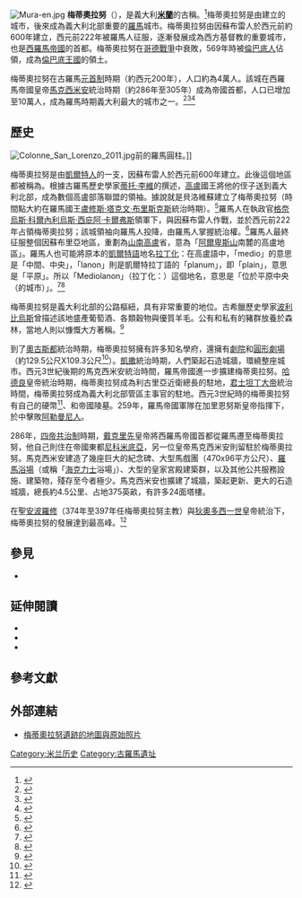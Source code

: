 {{NoteTA
|T=zh-cn:墨狄奥拉农;zh-tw:梅蒂奧拉努
|1=zh-cn:墨狄奥拉农;zh-tw:梅蒂奧拉努;
}}
{{about|羅馬帝國時期的米蘭}}
[[File:Mura-en.jpg|thumb]]
'''梅蒂奧拉努'''（{{lang-en|Mediolanum}}），是義大利'''[[米蘭|米蘭]]'''的古稱。<ref>{{Cite book|first=Graham|last=Robb|title=《中土世界：歐洲的古代起源》|location=新北市|publisher=衛城出版|year=2016|pages=VII|language=zh-tw|isbn=9789869211383}}</ref>梅蒂奧拉努是由{{Link-en|因蘇布雷人|Insubres}}建立的城市，後來成為義大利北部重要的[[古羅馬|羅馬]]城市。梅蒂奧拉努由因蘇布雷人於西元前約600年建立，西元前222年被羅馬人征服，逐漸發展成為西方基督教的重要城市，也是[[西羅馬帝國|西羅馬帝國]]的首都。梅蒂奧拉努在[[哥德戰爭|哥德戰爭]]中衰敗，569年時被[[倫巴底人|倫巴底人]]佔領，成為[[倫巴底王國|倫巴底王國]]的領土。

梅蒂奧拉努在古羅馬[[元首制|元首制]]時期（約西元200年），人口約為4萬人。該城在西羅馬帝國皇帝[[馬克西米安|馬克西米安]]統治時期（約286年至305年）成為帝國首都，人口已增加至10萬人，成為羅馬時期義大利最大的城市之一。<ref>{{cite book |first=Neville |last=Morley |title=''Metropolis and Hinterland: The City of Rome and the Italian Economy, 200 BC-AD 200'' |url=https://archive.org/details/metropolishinter200morl_492 |publisher=Cambridge University Press |page=[https://archive.org/details/metropolishinter200morl_492/page/n193 182] |date=2002-12-19 |isbn=9780521893312 |language=en}}</ref><ref>{{cite book |first=John Edwin |last=Sandys |title=''A Companion to Latin Studies'' |page=356 |publisher=CUP Archive |year=1963 |language=en |isbn=9781296582272 }}</ref><ref>{{cite book |first=Alta |last=Macadam |first2=Stuart |last2=Rossiter |first3=Paul |last3=Blanchard |first4=Findlay |last4=Muirhead |first5=Luigi Vittorio |last5=Bertarelli |title=''Northern Italy, from Alps to Florence''|publisher=A & C Black |year=1971 |language=en}}</ref>

== 歷史 ==
[[Image:Colonne_San_Lorenzo_2011.jpg|thumb]]前的羅馬圓柱。]]

梅蒂奧拉努是由[[凱爾特人|凱爾特人]]的一支，因蘇布雷人於西元前600年建立。此後這個地區都被稱為{{Link-en|因蘇布里亞|Insubria}}。根據古羅馬歷史學家[[蒂托·李維|蒂托·李維]]的撰述，[[高盧|高盧]]國王{{Link-en|昂比加托斯|Ambicatus}}將他的侄子{{Link-en|貝洛維蘇|Bellovesus}}送到義大利北部，成為數個高盧部落聯盟的領袖。據說就是貝洛維蘇建立了梅蒂奧拉努（時間點大約在羅馬國王[[盧修斯·塔克文·布里斯克斯|盧修斯·塔克文·布里斯克斯]]統治時期）。<ref>{{Cite book|author=Livius|title="[[羅馬建城紀年|Ab Urbe condita]]"|pages=5.34-35.3}}</ref>羅馬人在執政官[[格奈烏斯·科爾內利烏斯·西庇阿·卡爾弗斯|格奈烏斯·科爾內利烏斯·西庇阿·卡爾弗斯]]領軍下，與因蘇布雷人作戰，並於西元前222年占領梅蒂奧拉努；該城領袖向羅馬人投降，由羅馬人掌握統治權。<ref>{{Cite web|author=Polybius|url=http://www.perseus.tufts.edu/cgi-bin/ptext?doc=Perseus%3Atext%3A1999.01.0234%3Aid%3Db2c34|title=Histories|language=en| archive-url =https://web.archive.org/web/20200810073105/http://www.perseus.tufts.edu/hopper/text?doc=Perseus%3Atext%3A1999.01.0234%3Aid%3Db2c34&redirect=true| archive-date =2020-08-10|accessdate=2020-08-10}}</ref>羅馬人最終征服整個因蘇布里亞地區，重劃為[[山南高盧|山南高盧]]省，意為「[[阿爾卑斯山|阿爾卑斯山]]南麓的高盧地區」。羅馬人也可能將原本的[[凱爾特語|凱爾特語]]地名[[拉丁化|拉丁化]]：在高盧語中，「medio」的意思是「中間、中央」，「lanon」則是凱爾特拉丁語的「planum」，即「plain」，意思是「平原」。所以「Mediolanon」（拉丁化：{{lang|la|Mediolānum}}）這個地名，意思是「位於平原中央（的城市）」。<ref>{{cite book |last=Delamarre |first=Xavier |title=Dictionnaire de la langue gauloise |url=https://archive.org/details/dictionnairedelal00dela |edition=2nd |year=2003 |publisher=Errance |location=Paris |isbn=2-87772-237-6 |pages=[https://archive.org/details/dictionnairedelal00dela/page/221 221–222] |language=fr}}</ref><ref>{{Cite journal|last1=Quintela|first1=Compare G.|last2=Marco|first2=V.|title="Celtic Elements in Northwestern Spain in Pre-Roman times"|location=e-Keltoi|journal=Journal of Interdisciplinary Celtic Studies|year=2005|quote="a toponym, clearly in the second part of the composite Medio-lanum (=Milan), meaning 'plain' or flat area..."|language=en}}</ref>

梅蒂奧拉努是義大利北部的公路樞紐，具有非常重要的地位。古希臘歷史學家[[波利比烏斯|波利比烏斯]]曾描述該地盛產葡萄酒、各類穀物與優質羊毛。公有和私有的豬群放養於森林，當地人則以慷慨大方著稱。<ref>{{Cite book|first=Harry Thurston|last=Peck|title=''Harpers Dictionary of Classical Antiquities''|chapter=Gallia Cisalpina|year=1898|location=New York City|publisher=Harper & Brothers|language=en}}</ref>

到了[[奧古斯都|奧古斯都]]統治時期，梅蒂奧拉努擁有許多知名學府，還擁有[[羅馬劇場|劇院]]和[[圓形劇場|圓形劇場]]（約129.5公尺X109.3公尺<ref>{{cite journal |first=Herbert W. |last=Benario |title=Amphitheatres of the Roman World |journal=The Classical Journal |volume=76 |issue=3 |year=1981 |pages=255–258 |jstor=3297328 |language=en }}</ref>）。[[凱撒|凱撒]]統治時期，人們築起石造城牆，環繞整座城市。西元3世紀後期的馬克西米安統治時間，羅馬帝國進一步擴建梅蒂奧拉努。[[哈德良|哈德良]]皇帝統治時期，梅蒂奧拉努成為利古里亞近衛總長的駐地，[[君士坦丁大帝|君士坦丁大帝]]統治時間，梅蒂奧拉努成為義大利北部管區主事官的駐地。西元3世紀時的梅蒂奧拉努有自己的硬幣<ref>{{cite journal |first=H. |last=Mattingly |title=The Mints of the Empire: Vespasian to Diocletian |journal=Journal of Roman Studies |volume=11 |issue= |year=1921 |pages=254–264 [p. 259] |doi=10.2307/295905 |jstor=295905 |url=https://zenodo.org/record/1449679 |language=en |access-date=2020-08-10 |archive-date=2020-08-03 |archive-url=https://web.archive.org/web/20200803193955/https://zenodo.org/record/1449679 |dead-url=no }}</ref>、{{Link-en|公共糧倉|horreum}}和帝國陵墓。259年，羅馬帝國軍隊在加里恩努斯皇帝指揮下，於{{Link-en|梅蒂奧拉努戰役|Battle of Mediolanum}}中擊敗[[阿勒曼尼人|阿勒曼尼人]]。

286年，[[四帝共治制|四帝共治制]]時期，[[戴克里先|戴克里先]]皇帝將西羅馬帝國首都從羅馬遷至梅蒂奧拉努，他自己則住在帝國東都[[尼科米底亞|尼科米底亞]]，另一位皇帝馬克西米安則留駐於梅蒂奧拉努。馬克西米安建造了幾座巨大的紀念碑、大型馬戲團（470x96平方公尺）、[[羅馬浴場|羅馬浴場]]（或稱「[[海克力士|海克力士]]浴場」）、大型的皇家宮殿建築群，以及其他公共服務設施、建築物，殘存至今者極少。馬克西米安也擴建了城牆，築起更新、更大的石造城牆，總長約4.5公里、占地375英畝，有許多24面塔樓。

在聖[[安波羅修|安波羅修]]（374年至397年任梅蒂奧拉努主教）與[[狄奧多西一世|狄奧多西一世]]皇帝統治下，梅蒂奧拉努的發展達到最高峰。<ref>{{Cite book|first1=Richard|last1=Stillwell|first2=William L.|last2=MacDonald|first3=Marian Holland|last3=McAllister|title=The Princeton Encyclopedia of Classical Sites|url=http://www.perseus.tufts.edu/cgi-bin/ptext?doc=Perseus%3Atext%3A1999.04.0006%3Aid%3Dmediolanum-2|language=en}}</ref>

== 參見 ==
*{{Link-en|米蘭城牆|Walls of Milan}}

== 延伸閱讀 ==
* {{cite book|author=Polybius|title=''Histories''|url=https://archive.org/details/historiespolybi00hultgoog|location=London, New York|publisher=Macmillan|year= 1889|language=en}}
* {{cite book|first=Harry|last=Thurston Peck|title=''Harpers Dictionary of Classical Antiquities''|location=New York|publisher=Harper and Brothers|year=1898|url=http://www.perseus.tufts.edu/cgi-bin/ptext?doc=Perseus%3atext%3a1999%2e04%2e0062&query=id%3dgallia%2dcisalpina#id,gallia-cisalpina|language=en|access-date=2020-08-10|archive-date=2008-09-24|archive-url=https://web.archive.org/web/20080924204558/http://www.perseus.tufts.edu/cgi-bin/ptext?doc=Perseus:text:1999.04.0062#id,gallia-cisalpina|dead-url=no}}
* {{cite book|title=The Princeton Encyclopedia of Classical Sites|last=MacDonald Stillwell|first=Richard|first2=William L.|first3=Marian|publisher=Princeton University Press|year=1976|isbn=0691035423|location=Princeton|pages=|last2=McAlister|last3=Holland|url=https://archive.org/details/princetonencyclo00stil|language=en}}

== 參考文獻 ==
{{reflist|2}}

== 外部連結 ==
{{Commons|Milano}}
* [http://www.serenoeditore.com/archeo/ 梅蒂奧拉努遺跡的地圖與原始照片] {{Wayback|url=http://www.serenoeditore.com/archeo/ |date=20200821001925 }} {{en}}
{{Wiktionary|Mediolanum}}
{{DEFAULTSORT:Mediolanum}}
[[Category:米兰历史|Category:米兰历史]]
[[Category:古羅馬遺址|Category:古羅馬遺址]]